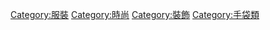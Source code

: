 {{Catnav|頁面分類|人类社会|经济|产业|時尚}}
{{Catnav|頁面分類|人类社会|社会科学|家政学|服裝}}
{{Catnav|頁面分類|人类社会|生活|生活用品|服裝}}
{{Catnav|頁面分類|人类社会|生活|文化|服裝}}
{{Catnav|頁面分類|人类社会|生活|文化|時尚|手袋類}}
{{Catnav|頁面分類|人类社会|文化|時尚|服裝}}
{{Catnav|頁面分類|人类社会|文化|時尚}}
{{Catnav|頁面分類|社会|文化|艺术|建筑}}
{{Commonscat|Clothing accessories}}

[[Category:服裝|Category:服裝]]
[[Category:時尚|Category:時尚]]
[[Category:裝飾|Category:裝飾]]
[[Category:手袋類|Category:手袋類]]